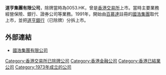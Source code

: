 '''道亨集團有限公司'''，除牌當時為0053.HK，曾是[[香港交易所|香港交易所]]上市。當時主要業務經營保險、銀行、證券公司等業務。1991年，開始由[[百慕達|百慕達]]註冊的[[國浩集團|國浩集團]]取代上市，並把[[道亨銀行|道亨銀行]]（已除牌）分拆上市。

==外部連結==
* [https://web.archive.org/web/20060806054409/http://guoco.com/ 國浩集團有限公司]

[[Category:香港交易所已除牌公司|Category:香港交易所已除牌公司]]
[[Category:香港金融公司|Category:香港金融公司]]
[[Category:香港已結業公司|Category:香港已結業公司]]
[[Category:1973年成立的公司|Category:1973年成立的公司]]